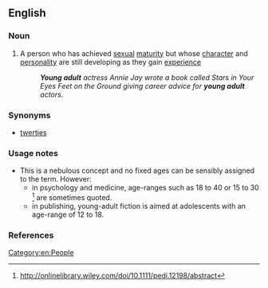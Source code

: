 ==English==

===Noun===
{{wikipedia}}
{{en-noun}}

# A person who has achieved [[sexual]] [[maturity]] but whose [[character]] and [[personality]] are still developing as they gain [[experience]]
#: '''''Young adult''' actress Annie Jay wrote a book called Stars in Your Eyes Feet on the Ground giving career advice for '''young adult''' actors.''

===Synonyms===
*[[twerties]]

===Usage notes===
* This is a nebulous concept and no fixed ages can be sensibly assigned to the term. However:
** in psychology and medicine,  age-ranges such as 18 to 40 or 15 to 30 <ref>http://onlinelibrary.wiley.com/doi/10.1111/pedi.12198/abstract</ref> are sometimes quoted.
** in publishing, young-adult fiction is aimed at adolescents with an age-range of 12 to 18.

===References===
<references/>

[[Category:en:People]]